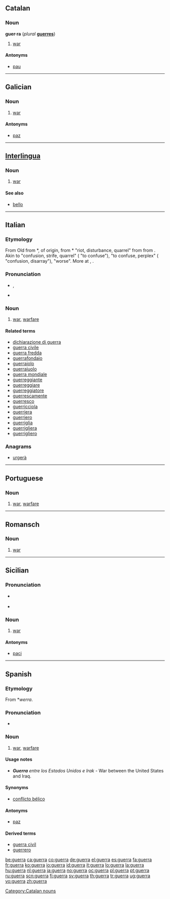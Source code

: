 ==Catalan==

===Noun===
'''guer·ra''' {{f}} (''plural'' '''[[guerres#Catalan|guerres]]''')

# [[war]]

====Antonyms====
* {{sense|war}} [[pau]]

[[Category:Catalan nouns]]

----

==Galician==

===Noun===
{{gl-noun|f}}

# [[war]]

====Antonyms====
* {{sense|war}} [[paz]]

----

==[[Interlingua]]==

===Noun===
{{infl|ia|noun}}

# [[war]]

====See also====
* [[bello]]

----

==Italian==

===Etymology===
From Old {{it}} {{term|guerra|lang=it}} from {{etyl|LL.|it}} *{{term||werra, *guerra|lang=la}}, of {{etyl|gem|it}} origin, from {{etyl|frk|it}} *{{term||werra|lang=frk}} "riot, disturbance, quarrel" from {{proto|Germanic|werzō||werzá-|confusion, disarray|lang=it}} from {{proto|Indo-European|wers-|to mix up, confuse, beat, thresh|lang=it}}. Akin to {{etyl|goh|-}} {{term|werra|lang=goh}} "confusion, strife, quarrel" ({{etyl|de|-}} {{l|de|verwirren|ver''wirren''}} "to confuse"), {{etyl|osx|-}} {{term|werran|lang=osx}} "to confuse, perplex" ({{nl}} {{term|war|lang=nl}} "confusion, disarray"), {{etyl|ang|-}} {{term|wyrsa|wyrsa, wiersa|lang=ang}} "worse". More at {{l|en|worse}}, {{l|en|wurst}}.

===Pronunciation===
* {{IPA|/ˈɡwɛr.ra/|lang=it}}, {{SAMPA|/"gwEr.ra/|lang=it}}
* {{audio|It-la guerra.ogg|Audio}}

===Noun===
{{it-noun|guerr|f|a|e}}

# [[war]], [[warfare]]

====Related terms====
* [[dichiarazione di guerra]]
* [[guerra civile]]
* [[guerra fredda]]
* [[guerrafondaio]]
* [[guerraiolo]]
* [[guerraiuolo]]
* [[guerra mondiale]]
* [[guerreggiante]]
* [[guerreggiare]]
* [[guerreggiatore]]
* [[guerrescamente]]
* [[guerresco]]
* [[guerricciola]]
* [[guerriera]]
* [[guerriero]]
* [[guerriglia]]
* [[guerrigliera]]
* [[guerrigliero]]

===Anagrams===
* {{alphagram|aegrru}} [[urgerà#Italian|urgerà]]

----

==Portuguese==

===Noun===
{{pt-noun-f|guerra|guerras}}

# [[war]], [[warfare]]

----

==Romansch==

===Noun===
{{rm-noun|f}}

# [[war]]

----

==Sicilian==

===Pronunciation===
* {{a|Trapani}} {{IPA|[ˈɡwɛʐʐa]|lang=scn}}
* {{hyphenation|guèr|ra}}

===Noun===
{{scn-noun|guerr|f|a|i}}

# [[war]]

====Antonyms====
* [[paci]]

----

==Spanish==

===Etymology===
From {{etyl|gem|es}} *''werra''.

===Pronunciation===
* {{IPA|/ˈɡe.ra/|lang=es}}

===Noun===
{{es-noun-f}}

# [[war]], [[warfare]]

====Usage notes====
* '''''Guerra''' entre los Estados Unidos e Irak'' - War between the United States and Iraq.

====Synonyms====
* [[conflicto bélico]]

====Antonyms====
* [[paz]]

====Derived terms====
* [[guerra civil]]
* [[guerrero]]

[[be:guerra]]
[[ca:guerra]]
[[co:guerra]]
[[de:guerra]]
[[el:guerra]]
[[es:guerra]]
[[fa:guerra]]
[[fr:guerra]]
[[ko:guerra]]
[[io:guerra]]
[[id:guerra]]
[[it:guerra]]
[[lo:guerra]]
[[la:guerra]]
[[hu:guerra]]
[[nl:guerra]]
[[ja:guerra]]
[[no:guerra]]
[[oc:guerra]]
[[pl:guerra]]
[[pt:guerra]]
[[ru:guerra]]
[[scn:guerra]]
[[fi:guerra]]
[[sv:guerra]]
[[th:guerra]]
[[tr:guerra]]
[[ug:guerra]]
[[vo:guerra]]
[[zh:guerra]]